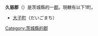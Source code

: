 {{日本郡
| 郡 = 久慈郡
| 日文原名 = 久慈郡
| 平假名 = くじぐん
| 羅馬字拼音 = Kuji-gun
| 地圖 =
| 都道府縣 = 茨城縣
| 編號 = 
| 町 = 1
| 村 = 
| 經度 = 
| 緯度 = 
| 註記 = 
|}}
'''久慈郡'''（{{jpn|j=久慈郡|hg=くじぐん|rm=Kuji gun|f=y}}）是茨城縣的一[[郡|郡]]。現轄有以下1町。
*[[大子町|大子町]]（だいごまち）

{{茨城縣}}
{{常陸國的郡}}

[[Category:茨城縣的郡|Category:茨城縣的郡]]